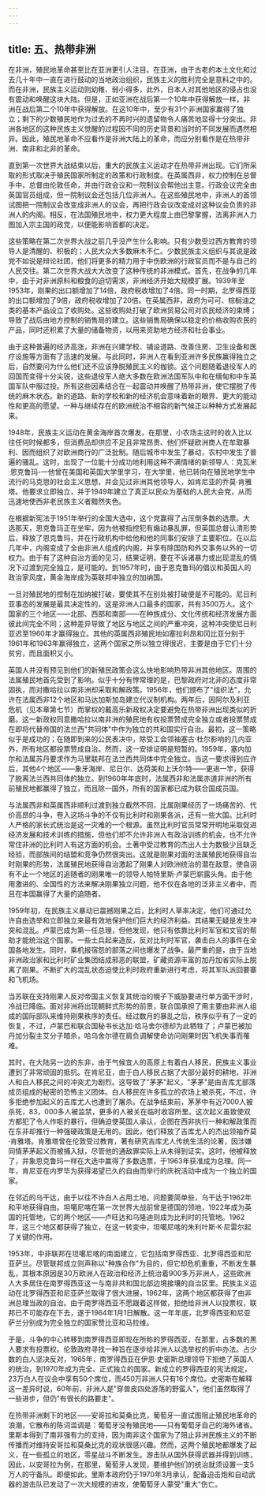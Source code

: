 ```yaml
---
---
---
```

title: 五、热带非洲
---



在非洲，殖民地革命甚至比在亚洲更引人注目。在亚洲，由于古老的本土文化和过去几十年中一直在进行鼓动的当地政治组织，民族主义的胜利完全是意料之中的。而在非洲，民族主义运动则幼稚、弱小得多，此外，日本人对其他地区的侵占也没有震动和唤醒这块大陆。但是，正如亚洲在战后第一个10年中获得解放一样，非洲在战后第二个10年中获得解放。在这10年中，至少有31个非洲国家赢得了独立；剩下的少数殖民地作为过去的不再时兴的遗留物令人痛苦地显得十分突出。非洲各地区的这种民族主义觉醒的过程因不同的历史背景和当时的不同发展而遇然相异。因此，殖民地革命不应看作是非洲大陆上的革命，而应分别看作是在热带非洲、南非和北非的革命。

直到第一次世界大战结束以后，重大的民族主义运动才在热带非洲出现。它们所采取的形式取决于殖民国家所制定的政策和行政制度。在英属西非，权力控制在总督手中，总督由伦敦任命，并由行政会议和一院制议会帮他出主意。行政会议完全由英国官员组成，但一院制议会还包括几位非洲人。在这些殖民地中，非洲人的首领试图把一院制议会改变成非洲人的议会，再把行政会议改变成对这种议会负责的非洲人的内阁。相反，在法国殖民地中，权力更大程度上由巴黎掌握，法离非洲人力图加入宗主国的政党，以便能影响首都的决定。

这些策略在第二次世界大战之前几乎没产生什么影响。只有少数受过西方教育的领导人是清醒的、积极的；人民大众大多数麻木不仁。少数民族主义组织与其说是政党不如说是辩论社团，他们将更多的精力用于中伤欧洲的行政官员而不是与自己的人民交往。第二次世界大战大大改变了这种传统的非洲模式。首先，在战争的几年中，由于对非洲原料和粮食的迫切需求，非洲经济开始大规模扩展。1939年至1953年，刚果的出口额增加了14倍，政府税收增加了4倍。同一时期，北罗得西亚的出口额增加了9倍，政府税收增加了20倍。在英属西非，政府为可可、棕榈油之类的基本产品设立了收购处。这些收购处打破了欧洲贸易公司对农民经济的束缚；导致了战后由地方控制的销售局的建立。这些销售局确保以稳定的价格收购农民的产品，同时还积累了大量的储备物资，以用来资助地方经济和社会事业。

由于这种普遍的经济高涨，非洲在兴建学校、铺设道路、改善住房、卫生设备和医疗设施等方面有了迅速的发展。与此同时，非洲人在看到亚洲许多民族赢得独立之后，自然要问为什么他们还不应该挣脱殖民主义的枷锁。这个问题随着退役军人的回国而变得十分尖锐，这些退役军人绝大多数在欧洲法国军队中和在缅甸和中东英国军队中服过投。所有这些因素结合在一起震动并唤醒了热带非洲，使它摆脱了传统的麻木状态。新的道路、新的学校和新的经济机会意味着新的眼界、更大的能动性和更高的愿望。一种与继续存在的欧洲统治不相容的新气候正以种种方式发展起来。

1948年，民族主义运动在黄金海岸首次爆发，在那里，小农场主这时的收入比以往任何时候都多，但消费品却供应不足且非常昂贵、他们怀疑欧洲商人在牟取暴利、因而组织了对欧洲商行的广泛批制。随后城市中发生了暴动，农村中发生了普遍的骚乱。这时，出现了一位能十分成功地利用这种不满情绪的新领导人：克瓦米·恩克鲁玛-一他曾在美国和英国大学里学习，在大学里，他已转向在殖民地学生中流行的马克思的社会主义思想，并会见过非洲其他领导人，如肯尼亚的乔莫·肯雅塔。他要求立即独立，并于1949年建立了真正以民众为基础的人民大会党，从而迅速地使西非老民族主义者黯然失色。

在根据新宪法于1951年举行的全国大选中，这个党赢得了占压倒多数的选票。大选那天，恩克鲁玛正在坐牢，因为他被指控犯有煽动暴乱罪，但英国总督认清形势后，释放了恩克鲁玛，并在行政机构中给他和他的同事们安排了主要职位。在以后几年中，内阁变成了全由非洲人组成的内阁，并享有除国防和外交事务以外的一切权力。由于有了这种自治方面的见习，结果证明，要在不诉诸暴力或出现混乱的情况下过渡到完全独立，是可能的。到1957年时，由于恩克鲁玛的倡议和英国人的政治家风度，黄金海岸成为英联邦中独立的加纳国。

一旦对殖民地的控制在加纳被打破，要使其不在别处被打破便是不可能的。尼日利亚事态的发展是最具决定性的，这是非洲人口最多的国家，共有3500万人。这个国家的三个地区——北部、西部和南部——在种族成分、文化传统和经济发展方面彼此间完全不同；这种差异导致了地区与地区之间的严重冲突，这种冲突使尼日利亚迟至1960年才赢得独立。其他的英属西非殖民地如塞拉利昂和冈比亚分别于1961年和1963年赢得独立，这两个国家之所以独立得很迟，主要是由于它们十分贫穷，而且面积又小。

英国人并没有预见到他们的新殖民政策会这么快地影响热带非洲其他地区。周围的法属殖民地首先受到了影响。似乎十分有悖常理的是，巴黎政府对北非的态度非常固执，而对撒哈拉以南非洲却采取和解政策。1956年，他们颁布了"组织法"，允许在法属西非12个地区和马达加斯加岛建立代议制机构。两年后，因阿尔及利亚危机（见本章第七节）而掌权的戴高乐新政权决定要避免在热带非洲出现类似的折磨。这一新政权同意撒哈拉以南非洲的殖民地有权投票赞成完全独立或者投票赞成在即将代替帝国的法兰西"共同体"中作为独立的共和国实行自治。最初，这一策略似乎是成功的；在随即到来的公民表决中，除受工会领袖塞古·杜尔影响的几内亚外，所有地区都投票赞成自治。然而，这一安排证明是短暂的。1959年，塞内加尔和法属苏丹要求作为马里联邦在法兰西共同体中完全独立。当这一要求得到应许后，其他4个地区——象牙海岸、尼日尔、达荷美和上沃尔特——更进一竿，获得了脱离法兰西共同体的独立。到1960年年底时，法属西非和法属赤道非洲的所有前殖民地都赢得了独立，而且除一国外，所有的国家都已成为联合国成员国。

与法属西非和英属西非顺利过渡到独立截然不同，比属刚果经历了一场痛苦的、代价高昂的斗争，卷入这场斗争的不仅有比利时和刚果各派，还有一些大国。比利时人严格的家长式统治是这一灾难的一个根源。虽然比利时官员常常开明地采取促进经济发展和技术训练的措施，但他们却不允许非洲人有政治训练的机会，也不允许常住非洲的比利时人有这方面的机会。土著中受过教育的杰出人士为数极少且缺乏经验，而部族间的结盟和竞争仍然很突出。这就是刚果对面的法属殖民地获得自治时刚果的形势，法属殖民地获得自治激起了刚果人对欧洲统治的潜在敌意，使自诩有不止一个地区的追随者的刚果唯一的领导人帕特里斯·卢蒙巴崭露头角。由于他用激进的、全国性的方法来解决刚果独立问题，他不仅在各地的泛非主义者中，而且在本国赢得了大量的追随者。

1959年初，在民族主义暴动已震撼刚果之后，比利时人草率决定，他们可通过允许自由选举和立即独立来最有效地保护他们巨大的经济利益。其结果无疑是发生冲突和混乱。卢蒙巴成为第一任总理，但他发现，他只有依靠比利时军官和文官的帮助才能统治这个国家。一些土兵起来造反，反对比利时军官，袭击白人的事件在全国各地发生。同时，乘机报宿怨的部落之间也爆发了战争。最严重的是，由于当地非洲政治家和比利时矿业集团结成邪恶的联盟，矿藏资源丰富的加丹加省实际上脱离了刚果。不断扩大的混乱状态迫使比利时政府重新进行考虑，将其军队派回要寨和飞机场。

当苏联在支持刚果人反对帝国主义恢复其统治的幌子下威胁要进行单方面干涉时，冷战已降临。面对非洲将出现朝鲜式形势的前景，联合国承担了用主要由非洲人组成的国际部队来维持刚果秩序的责任。经过数月的暴乱之后，秩序似乎有了一定的恢复，不过，卢蒙巴和联合国秘书长达加·哈马舍尔德却为此牺牲了；卢蒙巴被加丹加分裂主艾分子暗杀，哈乌舍尔德在肩负调解使命访问刚果时因飞机失事而罹难。

其时，在大陆另一边的东非，由于气候宜人的高原上有着白人移民，民族主义事业遭到了非常顽固的抵抗。在肯尼亚，由于白人移民占据了大部分最好的耕地，非洲人和白人移民之间的冲突尤为剧烈。这导致了"茅茅"起义，"茅茅"是由吉库尤部落成员组成的秘密的恐怖主义团体。白人移民在许多孤立的农场上被杀死，不过，许多拒绝参加起义的吉库尤人也遭到了屠杀。在战争结束前，茅茅中有近7000人被杀死，83，000多人被监禁，更多的人被关在临时收容所里。这次起义虽致使双方都犯了令人作呕的暴行，但确迫使英国人承认，企图在西非执行一种和解政策而在东非却推行一种强硬政策是无用的。因此，他们释放了吉库尤人的杰出领袖乔莫·肯雅塔。肯雅塔曾在伦敦受过教育，著有研究吉库尤人传统生活的论著，因涉嫌同情茅茅起义而被捕入狱，尽管他的通敌罪实际上从未得到证实。这时，他被释放了，并象恩克鲁玛一样在大选中赢得了多数选票，于1963年获准成为总理。同一年，肯尼亚在内罗毕为获得渴望已久的自由而举行的庆祝活动中成为一个独立的国家。

在邻近的乌干达，由于以往不许白人占用土地，问题要简单些，乌干达于1962年和平地获得自由。坦噶尼喀在第一次世界大战前曾是德国的领地，1922年成为英国的托管地，它的两个地区——卢旺达和乌隆迪则成为比利时的托管地。1962年，这三个地区都获得了独立，在这一转变中，坦噶尼喀的朱利叶斯·K·尼雷尔起了关键的作用。

1953年，中非联邦在坦噶尼喀的南面建立，它包括南罗得西亚、北罗得西亚和尼亚萨兰。尽管联邦成立则声称以"种族合作"为目的，但它却危机重重，不断发生暴乱，其根本原因是30万欧洲人在政治和经济上统治着900多万非洲人，这些欧洲人大多居住在南罗得西亚这一与南非共和国北部边境接壤的自治区里。民族主义运动在北罗得西亚和尼亚萨兰取得了很大进展，1962年，这两个地区都获得了由非洲总理当政的自治。由于南罗得西亚不愿跟着这样做，拒绝给非洲人以投票权，联邦已不可能存在下去，遂于1964年1月1日解散。这一年年底，北罗得西亚和尼亚萨兰分别成为完全独立的国家赞比亚和马拉维。

于是，斗争的中心转移到南罗得西亚即现在所称的罗得西亚，在那里，占多数的黑人要求有投票权。伦敦政府寻找一种旨在逐步给非洲人以选举权的折中办法。占少数的白人坚决反对，1965年，南罗得西亚在伊恩·史密斯总理领导下拒绝了英国人的统治，到1970年成为完全、正式独立的国家。新成立的罗得西亚的宪法规定，23万白人在议会中享有50个席位，而450万非洲人只有16个席位。史密斯在解释这一差异时说，60年前，非洲人是"穿兽皮四处游荡的野蛮人"，他们虽然取得了一些进步，但仍"有很长的路要走"。

在热带非洲剩下的地区——安哥拉和莫桑比克，葡萄牙一直试图阻止殖民地革命的浪潮，它散布的陈词滥调是：葡萄牙没有殖民地——只有葡萄牙自己的海外诸省。里斯本得到了南非强有力的支持，因为南非这个国家为了阻止非洲民族主义的不断传播而对维持安哥拉和莫桑比克的现状很感兴趣。然而，这两个殖民地都爆发了起义，在一些孤立的地区，零星战斗不断发生。游击队从国外获得武器并得到训练，因此，以安哥拉为例，在那里，葡萄牙人发现，要维护他们的统治就须设置一支5万人的守备队。即便如此，里斯本政府仍于1970年3月承认，配备迫击炮和自动武器的游击队已发动了一次大规模的进攻，使葡萄牙人蒙受"重大"伤亡。